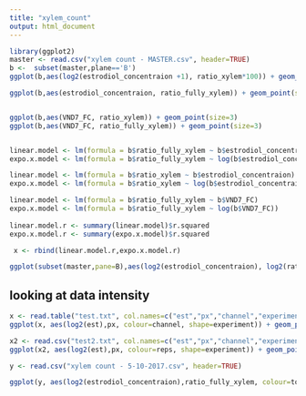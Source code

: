 ```yaml
---
title: "xylem_count"
output: html_document
---
```



```r
library(ggplot2)
master <- read.csv("xylem count - MASTER.csv", header=TRUE)
b <-  subset(master,plane=='B')
ggplot(b,aes(log2(estrodiol_concentraion +1), ratio_xylem*100)) + geom_point(size=3) + ylab("Percent conversion to xylem") + xlab("log2 estrodiol concentation")
```
```r
ggplot(b,aes(estrodiol_concentraion, ratio_fully_xylem)) + geom_point(size=3)  


ggplot(b,aes(VND7_FC, ratio_xylem)) + geom_point(size=3)  
ggplot(b,aes(VND7_FC, ratio_fully_xylem)) + geom_point(size=3)


linear.model <- lm(formula = b$ratio_fully_xylem ~ b$estrodiol_concentraion)
expo.x.model <- lm(formula = b$ratio_fully_xylem ~ log(b$estrodiol_concentraion+.00000000000000001))

linear.model <- lm(formula = b$ratio_xylem ~ b$estrodiol_concentraion)
expo.x.model <- lm(formula = b$ratio_xylem ~ log(b$estrodiol_concentraion+.00000000000000001))

linear.model <- lm(formula = b$ratio_fully_xylem ~ b$VND7_FC)
expo.x.model <- lm(formula = b$ratio_fully_xylem ~ log(b$VND7_FC))
  
linear.model.r <- summary(linear.model)$r.squared
expo.x.model.r <- summary(expo.x.model)$r.squared

 x <- rbind(linear.model.r,expo.x.model.r)

ggplot(subset(master,pane=B),aes(log2(estrodiol_concentraion), log2(ratio_fully_xylem))) + geom_point() 
```

## looking at data intensity

```r
x <- read.table("test.txt", col.names=c("est","px","channel","experiment","pic","format"))
ggplot(x, aes(log2(est),px, colour=channel, shape=experiment)) + geom_point() + facet_grid(~channel)

x2 <- read.csv("test2.txt", col.names=c("est","px","channel","experiment","pic","format","reps"))
ggplot(x2, aes(log2(est),px, colour=reps, shape=experiment)) + geom_point() + facet_grid(~channel)

```

```r


y <- read.csv("xylem count - 5-10-2017.csv", header=TRUE)

ggplot(y, aes(log2(estrodiol_concentraion),ratio_fully_xylem, colour=top.bottom)) + geom_point() 


```